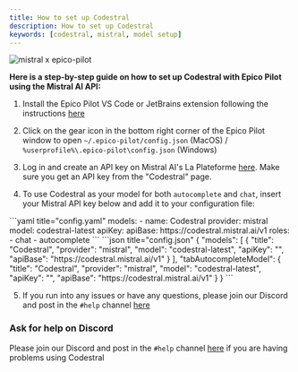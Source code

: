 ```yaml
---
title: How to set up Codestral
description: How to set up Codestral
keywords: [codestral, mistral, model setup]
---
```



![mistral x epico-pilot](../../../static/img/mistral-x-epico-pilot.png)

**Here is a step-by-step guide on how to set up Codestral with Epico Pilot using the Mistral AI API:**

1. Install the Epico Pilot VS Code or JetBrains extension following the instructions [here](../../getting-started/install.md)

2. Click on the gear icon in the bottom right corner of the Epico Pilot window to open `~/.epico-pilot/config.json` (MacOS) / `%userprofile%\.epico-pilot\config.json` (Windows)

3. Log in and create an API key on Mistral AI's La Plateforme [here](https://console.mistral.ai/codestral). Make sure you get an API key from the "Codestral" page.

4. To use Codestral as your model for both `autocomplete` and `chat`, insert your Mistral API key below and add it to your configuration file:

<Tabs groupId="config-example">
  <TabItem value="yaml" label="YAML">
    ```yaml title="config.yaml"
    models:
      - name: Codestral
        provider: mistral
        model: codestral-latest
        apiKey: <YOUR_CODESTRAL_API_KEY>
        apiBase: https://codestral.mistral.ai/v1
        roles:
          - chat
          - autocomplete
    ```
  </TabItem>
  <TabItem value="json" label="JSON">
    ```json title="config.json"
    {
      "models": [
        {
          "title": "Codestral",
          "provider": "mistral",
          "model": "codestral-latest",
          "apiKey": "<YOUR_CODESTRAL_API_KEY>",
          "apiBase": "https://codestral.mistral.ai/v1"
        }
      ],
      "tabAutocompleteModel": {
        "title": "Codestral",
        "provider": "mistral",
        "model": "codestral-latest",
        "apiKey": "<YOUR_CODESTRAL_API_KEY>",
        "apiBase": "https://codestral.mistral.ai/v1"
      }
    }
    ```
  </TabItem>
</Tabs>

5. If you run into any issues or have any questions, please join our Discord and post in the `#help` channel [here](https://discord.gg/EfJEfdFnDQ)

### Ask for help on Discord

Please join our Discord and post in the `#help` channel [here](https://discord.gg/EfJEfdFnDQ) if you are having problems using Codestral
